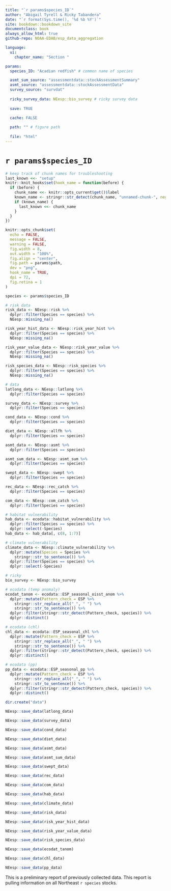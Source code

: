 ```yaml
---
title: "`r params$species_ID`"
author: "Abigail Tyrell & Ricky Tabandera"
date: "`r format(Sys.time(), '%d %b %Y')`"
site: bookdown::bookdown_site
documentclass: book
always_allow_html: true
github-repo: NOAA-EDAB/esp_data_aggregation

language:
  ui:
    chapter_name: "Section "

params: 
  species_ID: "Acadian redfish" # common name of species

  asmt_sum_source: "assessmentdata::stockAssessmentSummary"
  asmt_source: "assessmentdata::stockAssessmentData"
  survey_source: "survdat"
  
  ricky_survey_data: NEesp::bio_survey # ricky survey data
  
  save: TRUE

  cache: FALSE
  
  path: "" # figure path
  
  file: "html"
---
```


# `r params$species_ID` {-}

```r
# keep track of chunk names for troubleshooting
last_known <<- "setup"
knitr::knit_hooks$set(hook_name = function(before) {
  if (before) {
    chunk_name <<- knitr::opts_current$get()$label
    known_name <- stringr::str_detect(chunk_name, "unnamed-chunk-", negate = TRUE)
    if (known_name) {
      last_known <<- chunk_name
    }
  }
})

knitr::opts_chunk$set(
  echo = FALSE,
  message = FALSE,
  warning = FALSE,
  fig.width = 8,
  out.width = "100%",
  fig.align = "center",
  fig.path = params$path,
  dev = "png",
  hook_name = TRUE,
  dpi = 72,
  fig.retina = 1
)
```

```r
species <- params$species_ID

# risk data
risk_data <- NEesp::risk %>%
  dplyr::filter(Species == species) %>%
  NEesp::missing_na()

risk_year_hist_data <- NEesp::risk_year_hist %>%
  dplyr::filter(Species == species) %>%
  NEesp::missing_na()

risk_year_value_data <- NEesp::risk_year_value %>%
  dplyr::filter(Species == species) %>%
  NEesp::missing_na()

risk_species_data <- NEesp::risk_species %>%
  dplyr::filter(Species == species) %>%
  NEesp::missing_na()

# data
latlong_data <- NEesp::latlong %>%
  dplyr::filter(Species == species)

survey_data <- NEesp::survey %>%
  dplyr::filter(Species == species)

cond_data <- NEesp::cond %>%
  dplyr::filter(Species == species)

diet_data <- NEesp::allfh %>%
  dplyr::filter(Species == species)

asmt_data <- NEesp::asmt %>%
  dplyr::filter(Species == species)

asmt_sum_data <- NEesp::asmt_sum %>%
  dplyr::filter(Species == species)

swept_data <- NEesp::swept %>%
  dplyr::filter(Species == species)

rec_data <- NEesp::rec_catch %>%
  dplyr::filter(Species == species)

com_data <- NEesp::com_catch %>%
  dplyr::filter(Species == species)

# habitat vulnerability
hab_data <- ecodata::habitat_vulnerability %>%
  dplyr::filter(Species == species) %>%
  dplyr::select(-Species)
hab_data <- hab_data[, c(8, 1:7)]

# climate vulnerability
climate_data <- NEesp::climate_vulnerability %>%
  dplyr::mutate(Species = Species %>%
    stringr::str_to_sentence()) %>%
  dplyr::filter(Species == species) %>%
  dplyr::select(-Species)

# ricky
bio_survey <- NEesp::bio_survey

# ecodata (temp anomaly)
ecodat_tanom <- ecodata::ESP_seasonal_oisst_anom %>%
  dplyr::mutate(Pattern_check = ESP %>%
    stringr::str_replace_all("_", " ") %>%
    stringr::str_to_sentence()) %>%
  dplyr::filter(stringr::str_detect(Pattern_check, species)) %>%
  dplyr::distinct()

# ecodata (chl)
chl_data <- ecodata::ESP_seasonal_chl %>%
  dplyr::mutate(Pattern_check = ESP %>%
    stringr::str_replace_all("_", " ") %>%
    stringr::str_to_sentence()) %>%
  dplyr::filter(stringr::str_detect(Pattern_check, species)) %>%
  dplyr::distinct()

# ecodata (pp)
pp_data <- ecodata::ESP_seasonal_pp %>%
  dplyr::mutate(Pattern_check = ESP %>%
    stringr::str_replace_all("_", " ") %>%
    stringr::str_to_sentence()) %>%
  dplyr::filter(stringr::str_detect(Pattern_check, species)) %>%
  dplyr::distinct()
```

```r

dir.create("data")

NEesp::save_data(latlong_data)

NEesp::save_data(survey_data)

NEesp::save_data(cond_data)

NEesp::save_data(diet_data)

NEesp::save_data(asmt_data)

NEesp::save_data(asmt_sum_data)

NEesp::save_data(swept_data)

NEesp::save_data(rec_data)

NEesp::save_data(com_data)

NEesp::save_data(hab_data)

NEesp::save_data(climate_data)

NEesp::save_data(risk_data)

NEesp::save_data(risk_year_hist_data)

NEesp::save_data(risk_year_value_data)

NEesp::save_data(risk_species_data)

NEesp::save_data(ecodat_tanom)

NEesp::save_data(chl_data)

NEesp::save_data(pp_data)
```

This is a preliminary report of previously collected data. This report is pulling information on all Northeast `r species` stocks.
